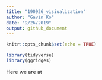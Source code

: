 ```yaml
---
title: "190926_visiualization"
author: "Gavin Ko"
date: "9/26/2019"
output: github_document
---
```


```r
knitr::opts_chunk$set(echo = TRUE)
```
```r
library(tidyverse)
library(ggridges)

```
Here we are at 
